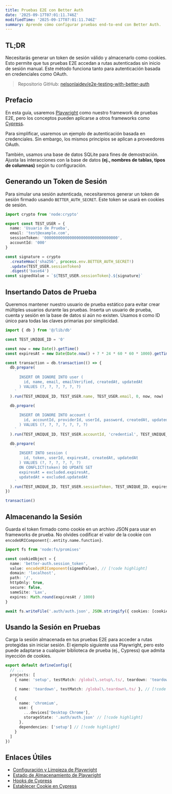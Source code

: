```yaml
---
title: Pruebas E2E con Better Auth
date: '2025-09-17T07:01:11.746Z'
modifiedTime: '2025-09-17T07:01:11.746Z'
summary: Aprende cómo configurar pruebas end-to-end con Better Auth.
---
```


## TL;DR

Necesitarás generar un token de sesión válido y almacenarlo como cookies. Esto permite que tus pruebas E2E accedan a rutas autenticadas sin inicio de sesión manual. Este método funciona tanto para autenticación basada en credenciales como OAuth.

> Repositorio GitHub: [nelsonlaidev/e2e-testing-with-better-auth](https://github.com/nelsonlaidev/e2e-testing-with-better-auth)

## Prefacio

En esta guía, usaremos [Playwright](https://playwright.dev/) como nuestro framework de pruebas E2E, pero los conceptos pueden aplicarse a otros frameworks como [Cypress](https://www.cypress.io/).

Para simplificar, usaremos un ejemplo de autenticación basada en credenciales. Sin embargo, los mismos principios se aplican a proveedores OAuth.

También, usamos una base de datos SQLite para fines de demostración. Ajusta las interacciones con la base de datos **(ej., nombres de tablas, tipos de columnas)** según tu configuración.

## Generando un Token de Sesión

Para simular una sesión autenticada, necesitaremos generar un token de sesión firmado usando `BETTER_AUTH_SECRET`. Este token se usará en cookies de sesión.

```ts
import crypto from 'node:crypto'

export const TEST_USER = {
  name: 'Usuario de Prueba',
  email: 'test@example.com',
  sessionToken: '00000000000000000000000000000000',
  accountId: '000'
}

const signature = crypto
  .createHmac('sha256', process.env.BETTER_AUTH_SECRET!)
  .update(TEST_USER.sessionToken)
  .digest('base64')
const signedValue = `${TEST_USER.sessionToken}.${signature}`
```

## Insertando Datos de Prueba

Queremos mantener nuestro usuario de prueba estático para evitar crear múltiples usuarios durante las pruebas. Inserta un usuario de prueba, cuenta y sesión en la base de datos si aún no existen. Usamos `0` como ID único para todas las claves primarias por simplicidad.

```ts
import { db } from '@/lib/db'

const TEST_UNIQUE_ID = '0'

const now = new Date().getTime()
const expiresAt = new Date(Date.now() + 7 * 24 * 60 * 60 * 1000).getTime() // 7 días

const transaction = db.transaction(() => {
  db.prepare(
    `
      INSERT OR IGNORE INTO user (
        id, name, email, emailVerified, createdAt, updatedAt
      ) VALUES (?, ?, ?, ?, ?, ?)
    `
  ).run(TEST_UNIQUE_ID, TEST_USER.name, TEST_USER.email, 0, now, now)

  db.prepare(
    `
      INSERT OR IGNORE INTO account (
        id, accountId, providerId, userId, password, createdAt, updatedAt
      ) VALUES (?, ?, ?, ?, ?, ?, ?)
    `
  ).run(TEST_UNIQUE_ID, TEST_USER.accountId, 'credential', TEST_UNIQUE_ID, 'password_hash', now, now)

  db.prepare(
    `
      INSERT INTO session (
        id, token, userId, expiresAt, createdAt, updatedAt
      ) VALUES (?, ?, ?, ?, ?, ?)
      ON CONFLICT(token) DO UPDATE SET
      expiresAt = excluded.expiresAt,
      updatedAt = excluded.updatedAt
    `
  ).run(TEST_UNIQUE_ID, TEST_USER.sessionToken, TEST_UNIQUE_ID, expiresAt, now, now)
})

transaction()
```

## Almacenando la Sesión

Guarda el token firmado como cookie en un archivo JSON para usar en frameworks de prueba. No olvides codificar el valor de la cookie con `encodeURIComponent{:.entity.name.function}`.

```ts
import fs from 'node:fs/promises'

const cookieObject = {
  name: 'better-auth.session_token',
  value: encodeURIComponent(signedValue), // [!code highlight]
  domain: 'localhost',
  path: '/',
  httpOnly: true,
  secure: false,
  sameSite: 'Lax',
  expires: Math.round(expiresAt / 1000)
}

await fs.writeFile('.auth/auth.json', JSON.stringify({ cookies: [cookieObject], origins: [] }, null, 2))
```

## Usando la Sesión en Pruebas

Carga la sesión almacenada en tus pruebas E2E para acceder a rutas protegidas sin iniciar sesión. El ejemplo siguiente usa Playwright, pero esto puede adaptarse a cualquier biblioteca de prueba (ej., Cypress) que admita inyección de cookies.

```ts title='playwright.config.ts'
export default defineConfig({
  // ...
  projects: [
    { name: 'setup', testMatch: /global\.setup\.ts/, teardown: 'teardown' }, // [!code highlight]

    { name: 'teardown', testMatch: /global\.teardown\.ts/ }, // [!code highlight]

    {
      name: 'chromium',
      use: {
        ...devices['Desktop Chrome'],
        storageState: '.auth/auth.json' // [!code highlight]
      },
      dependencies: ['setup'] // [!code highlight]
    }
  ]
})
```

## Enlaces Útiles

- [Configuración y Limpieza de Playwright](https://playwright.dev/docs/test-global-setup-teardown)
- [Estado de Almacenamiento de Playwright](https://playwright.dev/docs/auth#reuse-authentication-in-other-scenarios)
- [Hooks de Cypress](https://docs.cypress.io/app/core-concepts/writing-and-organizing-tests#Hooks)
- [Establecer Cookie en Cypress](https://docs.cypress.io/api/commands/setcookie)